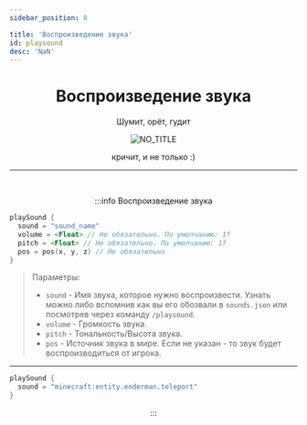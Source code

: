 ```yaml
---
sidebar_position: 8

title: 'Воспроизведение звука'
id: playsound
desc: 'NaN'
---
```


<div align="center">

# Воспроизведение звука

Шумит, орёт, гудит

![NO_TITLE](@site/static/img/doc/titles/NO_TITLE.webp)

кричит, и не только :)

---

<br />

:::info Воспроизведение звука

<div align="left">

```kts
playSound {
  sound = "sound_name"
  volume = <Float> // Не обязательно. По умолчанию: 1f
  pitch = <Float> // Не обязательно. По умолчанию: 1f
  pos = pos(x, y, z) // Не обязательно
}
```

> Параметры:
> - `sound` - Имя звука, которое нужно воспроизвести. Узнать можно либо вспомнив как вы его обозвали
в `sounds.json` или посмотрев через команду `/playsound`.
> - `volume` - Громкость звука.
> - `pitch` - Тональность/Высота звука.
> - `pos` - Источник звука в мире. Если не указан - то звук будет воспроизводиться от игрока.

---

```kts title="Пример"
playSound {
  sound = "minecraft:entity.enderman.teleport"
}
```

</div>

:::

</div>